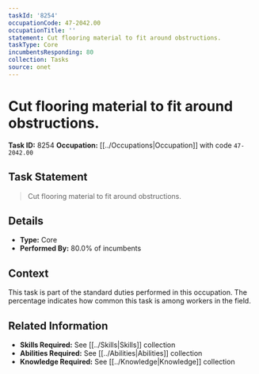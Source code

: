 ```yaml
---
taskId: '8254'
occupationCode: 47-2042.00
occupationTitle: ''
statement: Cut flooring material to fit around obstructions.
taskType: Core
incumbentsResponding: 80
collection: Tasks
source: onet
---
```

# Cut flooring material to fit around obstructions.

**Task ID:** 8254
**Occupation:** [[../Occupations|Occupation]] with code `47-2042.00`

## Task Statement

> Cut flooring material to fit around obstructions.

## Details

- **Type:** Core
- **Performed By:** 80.0% of incumbents

## Context

This task is part of the standard duties performed in this occupation. The percentage indicates how common this task is among workers in the field.

## Related Information

- **Skills Required:** See [[../Skills|Skills]] collection
- **Abilities Required:** See [[../Abilities|Abilities]] collection
- **Knowledge Required:** See [[../Knowledge|Knowledge]] collection
